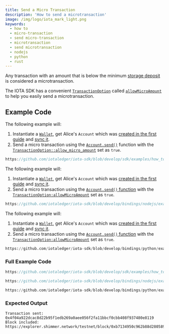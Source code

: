 ```yaml
---
title: Send a Micro Transaction
description: 'How to send a microtransaction'
image: /img/logo/iota_mark_light.png
keywords:
  - how to
  - micro-transaction
  - send micro-transaction
  - microtransaction
  - send microtransaction
  - nodejs
  - python
  - rust
---
```



Any transaction with an amount that is below the minimum
[storage deposit](https://wiki.iota.org/shimmer/develop/explanations/what-is-stardust/storage-deposit/) is considered a
microtransaction.

The IOTA SDK has a convenient
[`TransactionOption`](../../references/nodejs/interfaces/TransactionOptions/#allowmicroamount)
called [`allowMicroAmount`](../../references/nodejs/interfaces/TransactionOptions/#allowmicroamount) to help you easily
send a microtransaction.

<TipFaucet />

## Example Code


<div className={'hide-code-block-extras'}>
<Tabs groupId="language" queryString>

<TabItem value="rust" label="Rust">

The following example will:

1. Instantiate a [`Wallet`](https://docs.rs/iota-sdk/latest/iota_sdk/wallet/core/struct.Wallet.html), get Alice's `Account` which was
   [created in the first guide](../accounts-and-addresses/create-account.mdx) and [sync it](../accounts-and-addresses/check-balance.mdx).
2. Send a micro transaction using the
   [`Account.send()`](https://docs.rs/iota-sdk/latest/iota_sdk/wallet/account/struct.Account.html#method.send) function with
   the [`TransactionOption::allow_micro_amount`](../../references/nodejs/interfaces/TransactionOptions/#allowmicroamount)
   set as `true`.

```rust reference
https://github.com/iotaledger/iota-sdk/blob/develop/sdk/examples/how_tos/advanced_transactions/send_micro_transaction.rs#L46-L55
```

</TabItem>
<TabItem value="typescript-node" label="Typescript (Node.js)">

The following example will:

1. Instantiate a [`Wallet`](https://docs.rs/iota-sdk/latest/iota_sdk/wallet/core/struct.Wallet.html), get Alice's `Account` which was
   [created in the first guide](../accounts-and-addresses/create-account.mdx) and [sync it](../accounts-and-addresses/check-balance.mdx).
2. Send a micro transaction using the
   [`Account.send()` function](../../references/nodejs/classes/Account/#send) with
   the [`TransactionOption:allowMicroAmount`](../../references/nodejs/interfaces/TransactionOptions/#allowmicroamount) set as `true`.

```typescript reference
https://github.com/iotaledger/iota-sdk/blob/develop/bindings/nodejs/examples/how_tos/advanced_transactions/send_micro_transaction.ts#L36-L38
```

</TabItem>
<TabItem value="python" label="Python">

The following example will:

1. Instantiate a [`Wallet`](https://docs.rs/iota-sdk/latest/iota_sdk/wallet/core/struct.Wallet.html), get Alice's `Account` which was
   [created in the first guide](../accounts-and-addresses/create-account.mdx) and [sync it](../accounts-and-addresses/check-balance.mdx).
2. Send a micro transaction using the
   [`Account.send()` function](../../..references/python/iota_sdk/wallet/account/#send) with
   the [`TransactionOption:allowMicroAmount`](../../references/python/iota_sdk/types/transaction_options/) set as `true`.

```python reference
https://github.com/iotaledger/iota-sdk/blob/develop/bindings/python/examples/how_tos/advanced_transactions/send_micro_transaction.py#L21-L26
```

</TabItem>

</Tabs>

### Full Example Code

<Tabs groupId="language" queryString>
<TabItem value="rust" label="Rust">

```rust reference
https://github.com/iotaledger/iota-sdk/blob/develop/sdk/examples/how_tos/advanced_transactions/send_micro_transaction.rs
```

</TabItem>
<TabItem value="typescript-node" label="Typescript (Node.js)">

```typescript reference
https://github.com/iotaledger/iota-sdk/blob/develop/bindings/nodejs/examples/how_tos/advanced_transactions/send_micro_transaction.ts
```

</TabItem>
<TabItem value="python" label="Python">

```python reference
https://github.com/iotaledger/iota-sdk/blob/develop/bindings/python/examples/how_tos/advanced_transactions/send_micro_transaction.py
```

</TabItem>
</Tabs>
</div>

### Expected Output

```plaintext
Transaction sent: 0x4f04a922dcac8d22b95f1edb269a0aee056f2fa11bbcf0cbb408f937480e8119
Block included: https://explorer.shimmer.network/testnet/block/0xb7134950c962b88d280589e9431dcb70527c4cb72cb640e614c896643180007a
```
